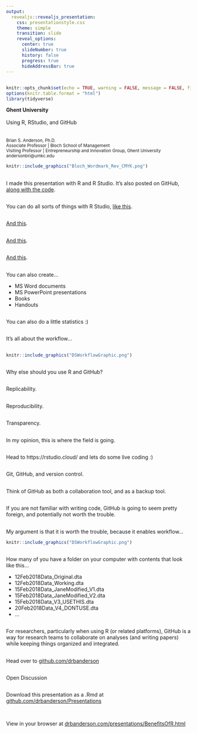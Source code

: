 ```yaml
---
output: 
  revealjs::revealjs_presentation:
    css: presentationstyle.css
    theme: simple 
    transition: slide
    reveal_options:
      center: true
      slideNumber: true
      history: false
      progress: true
      hideAddressBar: true
---
```

## {data-background=#FFFFFF}

```r
knitr::opts_chunk$set(echo = TRUE, warning = FALSE, message = FALSE, fig.align = "center")
options(knitr.table.format = "html") 
library(tidyverse)
```

**Ghent University**
<br>
<br>
Using R, RStudio, and GitHub
<br>  
<br>
<small>
Brian S. Anderson, Ph.D.  
Associate Professor | Bloch School of Management  
Visiting Professor | Entrepreneurship and Innovation Group, Ghent University  
andersonbri@umkc.edu
</small>

```r
knitr::include_graphics("Bloch_Wordmark_Rev_CMYK.png")
```

## 

I made this presentation with R and R Studio. It's also posted on GitHub, [along with the code](https://github.com/drbanderson/Presentations).

##

You can do all sorts of things with R Studio, [like this](https://www.drbanderson.com).

##

[And this](https://dsom5509.github.io).

##

[And this](https://dsom5509.github.io/FilteringIllustration.html).

##

[And this](https://dsom5509.github.io/Session3TeamDeliverableSolution.pdf).

##

You can also create...

- MS Word documents
- MS PowerPoint presentations
- Books
- Handouts

##

You can also do a little statistics :)

##

It's all about the workflow...

##

```r
knitr::include_graphics("DSWorkflowGraphic.png")
```

##

Why else should you use R and GitHub?

##

Replicability.

##

Reproducibility.

##

Transparency.

##

In my opinion, this is where the field is going.

##

Head to https://rstudio.cloud/ and lets do some live coding :)

##

Git, GitHub, and version control.

##

Think of GitHub as both a collaboration tool, and as a backup tool. 

##

If you are not familiar with writing code, GitHub is going to seem pretty foreign, and potentially not worth the trouble.

##

My argument is that it is worth the trouble, because it enables workflow...

```r
knitr::include_graphics("DSWorkflowGraphic.png")
```

##

How many of you have a folder on your computer with contents that look like this...

- 12Feb2018Data_Original.dta
- 12Feb2018Data_Working.dta
- 15Feb2018Data_JaneModified_V1.dta
- 15Feb2018Data_JaneModified_V2.dta
- 15Feb2018Data_V3_USETHIS.dta
- 20Feb2018Data_V4_DONTUSE.dta
- ...

##

For researchers, particularly when using R (or related platforms), GitHub is a way for research teams to collaborate on analyses (and writing papers) while keeping things organized and integrated.

##

Head over to [github.com/drbanderson](https://github.com/drbanderson) 

##

Open Discussion

##

Download this presentation as a .Rmd at [github.com/drbanderson/Presentations](https://github.com/drbanderson/Presentations)  

<br>

View in your browser at [drbanderson.com/presentations/BenefitsOfR.html](https://www.drbanderson.com/presentations/BenefitsOfR.html)